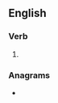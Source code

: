 ==English==

===Verb===
{{head|en|verb form}}

# {{en-past of|ray}}

===Anagrams===
* {{anagrams|en|Ready|dayer|deary|deray|ready|yeard}}